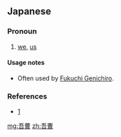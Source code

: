 ==Japanese==
{{ja-kanjitab|吾|曹}}

===Pronoun===
{{ja-pos|pronoun|ごそう}}

# [[we]], [[us]]

====Usage notes====
* Often used by [[wikipedia:Fukuchi Genichiro|Fukuchi Genichiro]].

===References===
* [http://archive.is/20130702185550/dic.yahoo.co.jp/dsearch?enc=UTF-8&p=%E5%90%BE%E6%9B%B9&dtype=0&dname=0na&stype=0&pagenum=1&index=06600000]

[[mg:吾曹]]
[[zh:吾曹]]